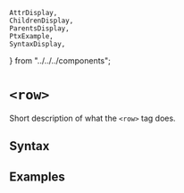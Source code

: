     AttrDisplay,
    ChildrenDisplay,
    ParentsDisplay,
    PtxExample,
    SyntaxDisplay,
} from "../../../components";

# `<row>`

Short description of what the `<row>` tag does.

## Syntax

<SyntaxDisplay name="row" />

## Examples

    
